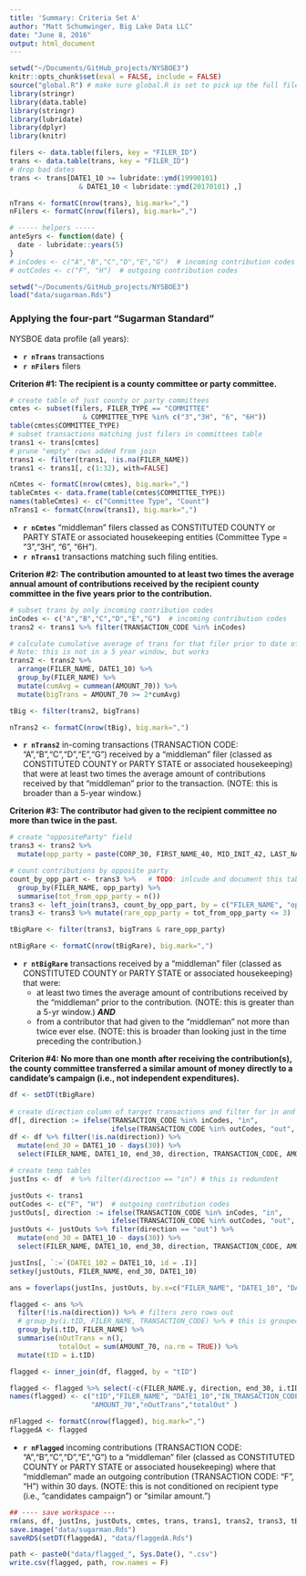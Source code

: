 ```yaml
---
title: 'Summary: Criteria Set A'
author: "Matt Schumwinger, Big Lake Data LLC"
date: "June 8, 2016"
output: html_document
---
```


```r
setwd("~/Documents/GitHub_projects/NYSBOE3")
knitr::opts_chunk$set(eval = FALSE, include = FALSE)
source("global.R") # make sure global.R is set to pick up the full file trans.Rds
library(stringr)
library(data.table)
library(stringr)
library(lubridate)
library(dplyr)
library(knitr)

filers <- data.table(filers, key = "FILER_ID")
trans <- data.table(trans, key = "FILER_ID")
# drop bad dates                                                                  TODO: see if these can be saved somehow
trans <- trans[DATE1_10 >= lubridate::ymd(19990101) 
                 & DATE1_10 < lubridate::ymd(20170101) ,]

nTrans <- formatC(nrow(trans), big.mark=",")
nFilers <- formatC(nrow(filers), big.mark=",")

# ----- helpers -----
ante5yrs <- function(date) {
  date - lubridate::years(5)
}
# inCodes <- c("A","B","C","D","E","G")  # incoming contribution codes
# outCodes <- c("F", "H")  # outgoing contribution codes
```

```r
setwd("~/Documents/GitHub_projects/NYSBOE3")
load("data/sugarman.Rds")
```

### Applying the four-part "Sugarman Standard"

NYSBOE data profile (all years):  

- **`r nTrans `** transactions
- **`r nFilers `** filers
  
**Criterion #1: The recipient is a county committee or party committee.**
```r
# create table of just county or party committees
cmtes <- subset(filers, FILER_TYPE == "COMMITTEE" 
                  & COMMITTEE_TYPE %in% c("3","3H", "6", "6H"))
table(cmtes$COMMITTEE_TYPE)
# subset transactions matching just filers in committees table
trans1 <- trans[cmtes] 
# prune "empty" rows added from join
trans1 <- filter(trans1, !is.na(FILER_NAME))
trans1 <- trans1[, c(1:32), with=FALSE]

nCmtes <- formatC(nrow(cmtes), big.mark=",")
tableCmtes <- data.frame(table(cmtes$COMMITTEE_TYPE))
names(tableCmtes) <- c("Committee Type", "Count")
nTrans1 <- formatC(nrow(trans1), big.mark=",") 
```

- **`r nCmtes `** "middleman" filers classed as CONSTITUTED COUNTY or PARTY STATE or associated housekeeping entities (Committee Type = "3","3H", "6", "6H"). 
- **`r nTrans1`** transactions matching such filing entities.

**Criterion #2: The contribution amounted to at least two times the average annual amount of contributions received by the recipient county committee in the five years prior to the contribution.** 
```r
# subset trans by only incoming contribution codes
inCodes <- c("A","B","C","D","E","G")  # incoming contribution codes
trans2 <- trans1 %>% filter(TRANSACTION_CODE %in% inCodes)

# calculate cumulative average of trans for that filer prior to date of trans
# Note: this is not in a 5 year window, but works
trans2 <- trans2 %>%
  arrange(FILER_NAME, DATE1_10) %>%
  group_by(FILER_NAME) %>%
  mutate(cumAvg = cummean(AMOUNT_70)) %>%
  mutate(bigTrans = AMOUNT_70 >= 2*cumAvg) 

tBig <- filter(trans2, bigTrans)

nTrans2 <- formatC(nrow(tBig), big.mark=",")
```

 - **`r nTrans2 `** in-coming transactions (TRANSACTION CODE: "A","B","C","D","E","G") received by a  "middleman" filer (classed as CONSTITUTED COUNTY or PARTY STATE or associated housekeeping) that were at least two times the average amount of contributions received by that "middleman" prior to the transaction. (NOTE: this is broader than a 5-year window.)

**Criterion #3: The contributor had given to the recipient committee no more than twice in the past.**
```r

# create "oppositeParty" field
trans3 <- trans2 %>%                                                            # TODO: condition this on time before contribution
  mutate(opp_party = paste(CORP_30, FIRST_NAME_40, MID_INIT_42, LAST_NAME_44)) 

# count contributions by opposite party
count_by_opp_part <- trans3 %>%   # TODO: inlcude and document this table in app
  group_by(FILER_NAME, opp_party) %>% 
  summarise(tot_from_opp_party = n())
trans3 <- left_join(trans3, count_by_opp_part, by = c("FILER_NAME", "opp_party")) 
trans3 <- trans3 %>% mutate(rare_opp_party = tot_from_opp_party <= 3)

tBigRare <- filter(trans3, bigTrans & rare_opp_party)

ntBigRare <- formatC(nrow(tBigRare), big.mark=",")
```

 - **`r ntBigRare `** transactions received by a "middleman" filer (classed as CONSTITUTED COUNTY or PARTY STATE or associated housekeeping) that were:  
    - at least two times the average amount of contributions received by the "middleman" prior to the contribution. (NOTE: this is greater than a 5-yr window.) ***AND***  
    - from a contributor that had given to the "middleman" not more than twice ever else. (NOTE: this is broader than looking just in the time preceding the contribution.)

**Criterion #4: No more than one month after receiving the contribution(s), the county committee transferred a similar amount of money directly to a candidate's campaign (i.e., not independent expenditures).**
```r

df <- setDT(tBigRare)                                                           
                                                                                
# create direction column of target transactions and filter for in and out
df[, direction := ifelse(TRANSACTION_CODE %in% inCodes, "in", 
                         ifelse(TRANSACTION_CODE %in% outCodes, "out", NA))]
df <- df %>% filter(!is.na(direction)) %>%
  mutate(end_30 = DATE1_10 - days(30)) %>%
  select(FILER_NAME, DATE1_10, end_30, direction, TRANSACTION_CODE, AMOUNT_70, tID)

# create temp tables
justIns <- df  # %>% filter(direction == "in") # this is redundent

justOuts <- trans1 
outCodes <- c("F", "H")  # outgoing contribution codes
justOuts[, direction := ifelse(TRANSACTION_CODE %in% inCodes, "in",               # TODO: refactor this to just dplyr for both df and trans1
                         ifelse(TRANSACTION_CODE %in% outCodes, "out", NA))]
justOuts <- justOuts %>% filter(direction == "out") %>% 
  mutate(end_30 = DATE1_10 - days(30)) %>%
  select(FILER_NAME, DATE1_10, end_30, direction, TRANSACTION_CODE, AMOUNT_70, tID)

justIns[, `:=`(DATE1_102 = DATE1_10, id = .I)]
setkey(justOuts, FILER_NAME, end_30, DATE1_10)

ans = foverlaps(justIns, justOuts, by.x=c("FILER_NAME", "DATE1_10", "DATE1_102"))[, DATE1_102 := NULL]

flagged <- ans %>% 
  filter(!is.na(direction)) %>% # filters zero rows out
  # group_by(i.tID, FILER_NAME, TRANSACTION_CODE) %>% # this is grouped by outgoing transaction type
  group_by(i.tID, FILER_NAME) %>%
  summarise(nOutTrans = n(),
            totalOut = sum(AMOUNT_70, na.rm = TRUE)) %>%
  mutate(tID = i.tID)

flagged <- inner_join(df, flagged, by = "tID")

flagged <- flagged %>% select(-c(FILER_NAME.y, direction, end_30, i.tID, DATE1_102, id))
names(flagged) <- c("tID","FILER_NAME", "DATE1_10","IN_TRANSACTION_CODE",
                    "AMOUNT_70","nOutTrans","totalOut" )

nFlagged <- formatC(nrow(flagged), big.mark=",")
flaggedA <- flagged
```

 - **`r nFlagged `** incoming contributions (TRANSACTION CODE: "A","B","C","D","E","G") to a "middleman" filer (classed as CONSTITUTED COUNTY or PARTY STATE or associated housekeeping) where that "middleman" made an outgoing contribution (TRANSACTION CODE: "F", "H") within 30 days. (NOTE: this is not conditioned on recipient type (i.e., "candidates campaign") or "similar amount.")

```r
## ---- save workspace ---
rm(ans, df, justIns, justOuts, cmtes, trans, trans1, trans2, trans3, tBig, tBigRare, flagged)
save.image("data/sugarman.Rds")
saveRDS(setDT(flaggedA), "data/flaggedA.Rds")

path <- paste0("data/flagged_", Sys.Date(), ".csv")
write.csv(flagged, path, row.names = F)

```
